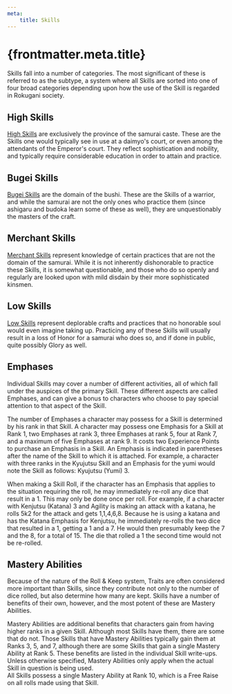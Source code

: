 ```yaml
---
meta:
    title: Skills
---
```

# {frontmatter.meta.title}

Skills fall into a number of categories. The most significant of these is referred to as the subtype, a system where all Skills are sorted into one of four broad categories depending upon how the use of the Skill is regarded in Rokugani society.

## High Skills
<a href="/high-skills">High Skills</a> are exclusively the province of the samurai caste. These are the Skills one would typically see in use at a daimyo's court, or even among the attendants of the Emperor's court. They reflect sophistication and nobility, and typically require considerable education in order to attain and practice.

## Bugei Skills
<a href="/bugei-skills">Bugei Skills</a> are the domain of the bushi. These are the Skills of a warrior, and while the samurai are not the only ones who practice them (since ashigaru and budoka learn some of these as well), they are unquestionably the masters of the craft.

## Merchant Skills
<a href="/merchant-skills">Merchant Skills</a> represent knowledge of certain practices that are not the domain of the samurai. While it is not inherently dishonorable to practice these Skills, it is somewhat questionable, and those who do so openly and regularly are looked upon with mild disdain by their more sophisticated kinsmen.

## Low Skills
<a href="/low-skills">Low Skills</a> represent deplorable crafts and practices that no honorable soul would even imagine taking up. Practicing any of these Skills will usually result in a loss of Honor for a samurai who does so, and if done in public, quite possibly Glory as well.

## <span>Emphases</span>

Individual Skills may cover a number of different activities, all of which fall under the auspices of the primary Skill. These different aspects are called Emphases, and can give a bonus to characters who choose to pay special attention to that aspect of the Skill.

The number of Emphases a character may possess for a Skill is determined by his rank in that Skill. A character may possess one Emphasis for a Skill at Rank 1, two Emphases at rank 3, three Emphases at rank 5, four at Rank 7, and a maximum of five Emphases at rank 9. It costs two Experience Points to purchase an Emphasis in a Skill. An Emphasis is indicated in parentheses after the name of the Skill to which it is attached. For example, a character with three ranks in the Kyujutsu Skill and an Emphasis for the yumi would note the Skill as follows: Kyujutsu (Yumi) 3.

When making a Skill Roll, if the character has an Emphasis that applies to the situation requiring the roll, he may immediately re-roll any dice that result in a 1. This may only be done once per roll. For example, if a character with Kenjutsu (Katana) 3 and Agility is making an attack with a katana, he rolls 5k2 for the attack and gets 1,1,4,6,8. Because he is using a katana and has the Katana Emphasis for Kenjutsu, he immediately re-rolls the two dice that resulted in a 1, getting a 1 and a 7. He would then presumably keep the 7 and the 8, for a total of 15. The die that rolled a 1 the second time would not be re-rolled.

## <span>Mastery Abilities</span>

Because of the nature of the Roll & Keep system, Traits are often considered more important than Skills, since they contribute not only to the number of dice rolled, but also determine how many are kept. Skills have a number of benefits of their own, however, and the most potent of these are Mastery Abilities.

Mastery Abilities are additional benefits that characters gain from having higher ranks in a given Skill. Although most Skills have them, there are some that do not. Those Skills that have Mastery Abilities typically gain them at Ranks 3, 5, and 7, although there are some Skills that gain a single Mastery Ability at Rank 5. These benefits are listed in the individual Skill write-ups. Unless otherwise specified, Mastery Abilities only apply when the actual Skill in question is being used.<br/>
All Skills possess a single Mastery Ability at Rank 10, which is a Free Raise on all rolls made using that Skill.

